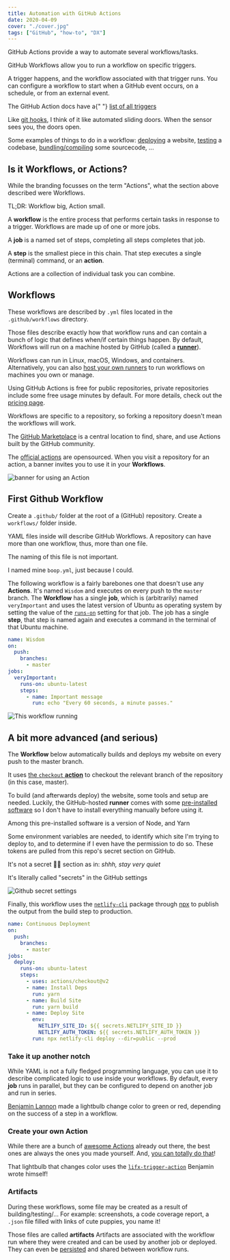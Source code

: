```yaml
---
title: Automation with GitHub Actions
date: 2020-04-09
cover: "./cover.jpg"
tags: ["GitHub", "how-to", "DX"]
---
```


GitHub Actions provide a way to automate several workflows/tasks.

GitHub Workflows allow you to run a workflow on specific triggers.

A trigger happens, and the workflow associated with that trigger runs.
You can configure a workflow to start when a GitHub event occurs, on a schedule, or from an external event.

<Aside>
  The GitHub Action docs have a{" "}
  <a href="https://help.github.com/en/actions/reference/events-that-trigger-workflows">
    list of all triggers
  </a>
</Aside>

Like [git hooks](/blog/git-hooks), I think of it like automated sliding doors. When the sensor sees you, the doors open.

Some examples of things to do in a workflow: [deploying](https://lannonbr.com/blog/2020-03-31-github-actions-deploy-to-netlify/) a website, [testing](https://lannonbr.com/blog/2020-03-30-github-actions-ci-tests/) a codebase, [bundling/compiling](https://lannonbr.com/blog/2020-02-23-github-actions-webpack/) some sourcecode, ...

## Is it Workflows, or Actions?

While the branding focusses on the term "Actions", what the section above described were Workflows.

<Aside>TL;DR: Workflow big, Action small.</Aside>

A **workflow** is the entire process that performs certain tasks in response to a trigger.
Workflows are made up of one or more jobs.

A **job** is a named set of steps, completing all steps completes that job.

A **step** is the smallest piece in this chain.
That step executes a single (terminal) command, or an **action**.

<Aside>Actions are a collection of individual task you can combine.</Aside>

## Workflows

These workflows are described by `.yml` files located in the `.github/workflows` directory.

Those files describe exactly how that workflow runs and can contain a bunch of logic that defines when/if certain things happen.
By default, Workflows will run on a machine hosted by GitHub (called a [**runner**](https://help.github.com/en/actions/getting-started-with-github-actions/core-concepts-for-github-actions#github-hosted-runner)).

Workflows can run in Linux, macOS, Windows, and containers.
Alternatively, you can also [host your own runners](https://help.github.com/en/actions/hosting-your-own-runners/about-self-hosted-runners) to run workflows on machines you own or manage.

Using GitHub Actions is free for public repositories, private repositories include some free usage minutes by default.
For more details, check out the [pricing page](https://help.github.com/en/github/setting-up-and-managing-billing-and-payments-on-github/about-billing-for-github-actions).

<Aside>
  Workflows are specific to a repository, so forking a repository doesn't mean
  the workflows will work.
</Aside>

The [GitHub Marketplace](https://github.com/marketplace?type=actions) is a central location to find, share, and use Actions built by the GitHub community.

The [official actions](https://github.com/actions) are opensourced.
When you visit a repository for an action, a banner invites you to use it in your **Workflows**.

![banner for using an Action](banner-action-repo.png)

## First Github Workflow

Create a `.github/` folder at the root of a (GitHub) repository.
Create a `workflows/` folder inside.

YAML files inside will describe GitHub Workflows.
A repository can have more than one workflow, thus, more than one file.

The naming of this file is not important.

<Aside>

I named mine `boop.yml`, just because I could.

</Aside>

The following workflow is a fairly barebones one that doesn't use any **Actions**.
It's named `Wisdom` and executes on every push to the `master` branch.
The **Workflow** has a single **job**, which is (arbitrarily) named `veryImportant` and uses the latest version of Ubuntu as operating system by setting the value of the [`runs-on`](https://help.github.com/en/actions/reference/workflow-syntax-for-github-actions#jobsjob_idruns-on) setting for that job.
The job has a single **step**, that step is named again and executes a command in the terminal of that Ubuntu machine.

```yml title=.github/workflows/boop.yml
name: Wisdom
on:
  push:
    branches:
      - master
jobs:
  veryImportant:
    runs-on: ubuntu-latest
    steps:
      - name: Important message
        run: echo "Every 60 seconds, a minute passes."
```

![This workflow running](important-workflow.png)

## A bit more advanced (and serious)

The **Workflow** below automatically builds and deploys my website on every push to the master branch.

It uses [the `checkout` **action**](https://github.com/actions/checkout) to checkout the relevant branch of the repository (in this case, master).

To build (and afterwards deploy) the website, some tools and setup are needed.
Luckily, the GitHub-hosted **runner** comes with some [pre-installed software](https://help.github.com/en/actions/reference/software-installed-on-github-hosted-runners) so I don't have to install everything manually before using it.

<Aside>Among this pre-installed software is a version of Node, and Yarn</Aside>

Some environment variables are needed, to identify which site I'm trying to deploy to, and to determine if I even have the permission to do so.
These tokens are pulled from this repo's secret section on GitHub.

It's not a secret 🐱‍👤 section as in: _shhh, stay very quiet_

It's literally called "secrets" in the GitHub settings

![Github secret settings](secret-github.png)

Finally, this workflow uses the [`netlify-cli`](https://docs.netlify.com/cli/get-started/) package through [npx](https://medium.com/@maybekatz/introducing-npx-an-npm-package-runner-55f7d4bd282b) to publish the output from the build step to production.

```yml
name: Continuous Deployment
on:
  push:
    branches:
      - master
jobs:
  deploy:
    runs-on: ubuntu-latest
    steps:
      - uses: actions/checkout@v2
      - name: Install Deps
        run: yarn
      - name: Build Site
        run: yarn build
      - name: Deploy Site
        env:
          NETLIFY_SITE_ID: ${{ secrets.NETLIFY_SITE_ID }}
          NETLIFY_AUTH_TOKEN: ${{ secrets.NETLIFY_AUTH_TOKEN }}
        run: npx netlify-cli deploy --dir=public --prod
```

### Take it up another notch

While YAML is not a fully fledged programming language, you can use it to describe complicated logic to use inside your workflows.
By default, every **job** runs in parallel, but they can be configured to depend on another job and run in series.

[Benjamin Lannon](https://twitter.com/lannonbr) made a lightbulb change color to green or red, depending on the success of a step in a workflow.

### Create your own Action

While there are a bunch of [awesome Actions](https://github.com/sdras/awesome-actions) already out there, the best ones are always the ones you made yourself.
And, [you can totally do that](https://lannonbr.com/blog/2019-08-17-gh-actions-js-actions/)!

That lightbulb that changes color uses the [`lifx-trigger-action`](https://github.com/lannonbr/lifx-trigger-action) Benjamin wrote himself!

### Artifacts

During these workflows, some file may be created as a result of building/testing/...
For example: screenshots, a code coverage report, a `.json` file filled with links of cute puppies, you name it!

Those files are called **artifacts**
Artifacts are associated with the workflow run where they were created and can be used by another job or deployed.
They can even be [persisted](https://help.github.com/en/actions/configuring-and-managing-workflows/persisting-workflow-data-using-artifacts) and shared between workflow runs.
